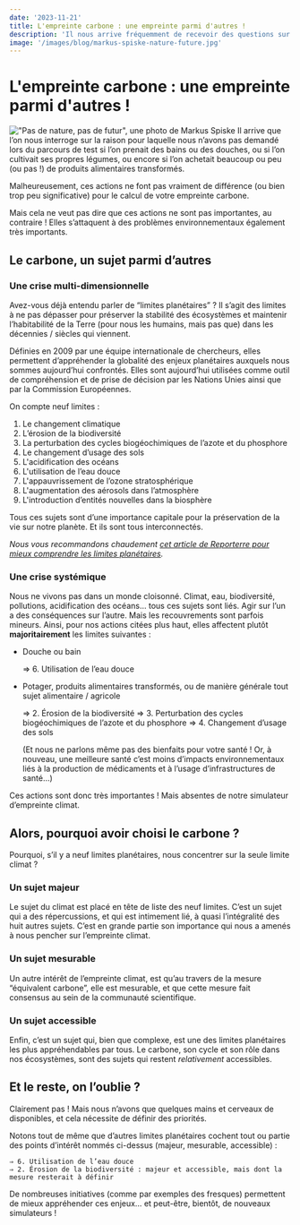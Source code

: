 ```yaml
---
date: '2023-11-21'
title: L'empreinte carbone : une empreinte parmi d'autres !
description: 'Il nous arrive fréquemment de recevoir des questions sur des écogestes absents du simulateur Nos Gestes Climat. C'est que l'empreinte carbone n'est pas le seul enjeu planétaire d'importance... loin de là ! On en compte neuf à surveiller de près.'
image: '/images/blog/markus-spiske-nature-future.jpg'
---
```


# L'empreinte carbone : une empreinte parmi d'autres !

!["Pas de nature, pas de futur", une photo de Markus Spiske](/images/blog/markus-spiske-nature-future.jpg)
Il arrive que l’on nous interroge sur la raison pour laquelle nous n’avons pas demandé lors du parcours de test si l’on prenait des bains ou des douches, ou si l’on cultivait ses propres légumes, ou encore si l’on achetait beaucoup ou peu (ou pas !) de produits alimentaires transformés.

Malheureusement, ces actions ne font pas vraiment de différence (ou bien trop peu significative) pour le calcul de votre empreinte carbone.

Mais cela ne veut pas dire que ces actions ne sont pas importantes, au contraire ! Elles s’attaquent à des problèmes environnementaux également très importants.

## Le carbone, un sujet parmi d’autres

### Une crise multi-dimensionnelle

Avez-vous déjà entendu parler de “limites planétaires” ? Il s’agit des limites à ne pas dépasser pour préserver la stabilité des écosystèmes et maintenir l’habitabilité de la Terre (pour nous les humains, mais pas que) dans les décennies / siècles qui viennent.

Définies en 2009 par une équipe internationale de chercheurs, elles permettent d’appréhender la globalité des enjeux planétaires auxquels nous sommes aujourd’hui confrontés. Elles sont aujourd’hui utilisées comme outil de compréhension et de prise de décision par les Nations Unies ainsi que par la Commission Européennes.

On compte neuf limites : 

1. Le changement climatique
2. L’érosion de la biodiversité
3. La perturbation des cycles biogéochimiques de l’azote et du phosphore
4. Le changement d’usage des sols
5. L'acidification des océans 
6. L'utilisation de l’eau douce
7. L'appauvrissement de l’ozone stratosphérique
8. L'augmentation des aérosols dans l’atmosphère
9. L'introduction d’entités nouvelles dans la biosphère

Tous ces sujets sont d’une importance capitale pour la préservation de la vie sur notre planète. Et ils sont tous interconnectés.

_Nous vous recommandons chaudement [cet article de Reporterre pour mieux comprendre les limites planétaires](https://reporterre.net/Qu-est-ce-que-les-limites-planetaires)._

### Une crise systémique

Nous ne vivons pas dans un monde cloisonné. Climat, eau, biodiversité, pollutions, acidification des océans… tous ces sujets sont liés. Agir sur l’un a des conséquences sur l’autre. Mais les recouvrements sont parfois mineurs. Ainsi, pour nos actions citées plus haut, elles affectent plutôt **majoritairement** les limites suivantes :

- Douche ou bain
    
    ⇒ 6. Utilisation de l’eau douce
    
- Potager, produits alimentaires transformés, ou de manière générale tout sujet alimentaire / agricole
    
    ⇒ 2. Érosion de la biodiversité
    ⇒ 3. Perturbation des cycles biogéochimiques de l’azote et du phosphore
    ⇒ 4. Changement d’usage des sols
    
    (Et nous ne parlons même pas des bienfaits pour votre santé ! Or, à nouveau, une meilleure santé c’est moins d’impacts environnementaux liés à la production de médicaments et à l’usage d’infrastructures de santé…)
    

Ces actions sont donc très importantes ! Mais absentes de notre simulateur d’empreinte climat.

## Alors, pourquoi avoir choisi le carbone ?

Pourquoi, s’il y a neuf limites planétaires, nous concentrer sur la seule limite climat ?

### Un sujet majeur

Le sujet du climat est placé en tête de liste des neuf limites. C’est un sujet qui a des répercussions, et qui est intimement lié, à quasi l’intégralité des huit autres sujets. C’est en grande partie son importance qui nous a amenés à nous pencher sur l’empreinte climat.

### Un sujet mesurable

Un autre intérêt de l’empreinte climat, est qu’au travers de la mesure “équivalent carbone”, elle est mesurable, et que cette mesure fait consensus au sein de la communauté scientifique.

### Un sujet accessible

Enfin, c’est un sujet qui, bien que complexe, est une des limites planétaires les plus appréhendables par tous. Le carbone, son cycle et son rôle dans nos écosystèmes, sont des sujets qui restent *relativement* accessibles.

## Et le reste, on l’oublie ?

Clairement pas ! Mais nous n’avons que quelques mains et cerveaux de disponibles, et cela nécessite de définir des priorités. 

Notons tout de même que d’autres limites planétaires cochent tout ou partie des points d’intérêt nommés ci-dessus (majeur, mesurable, accessible) : 

    ⇒ 6. Utilisation de l’eau douce 
    ⇒ 2. Érosion de la biodiversité : majeur et accessible, mais dont la mesure resterait à définir

De nombreuses initiatives (comme par exemples des fresques) permettent de mieux appréhender ces enjeux… et peut-être, bientôt, de nouveaux simulateurs !